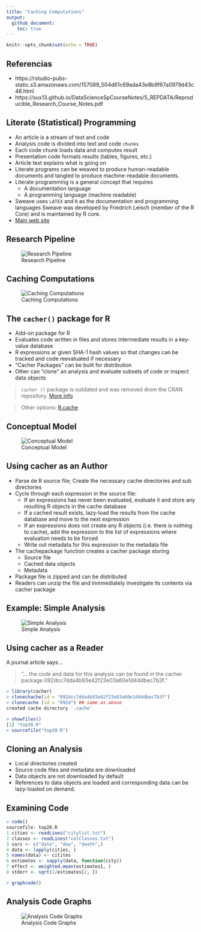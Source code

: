 ```yaml
---
title: "Caching Computations"
output: 
  github_document:
    toc: true
---
```


```r
knitr::opts_chunk$set(echo = TRUE)
```

## Referencias

  - https://rstudio-pubs-static.s3.amazonaws.com/157089_504d61c69ada43e8b9f67a0979d43c48.html
  - https://sux13.github.io/DataScienceSpCourseNotes/5_REPDATA/Reproducible_Research_Course_Notes.pdf
  
## Literate (Statistical) Programming

- An article is a stream of text and code
- Analysis code is divided into text and code `chunks`
- Each code chunk loads data and computes result
- Presentation code formats results (tables, figures, etc.)
- Article text explains what is going on
- Literate programs can be weaved to produce human-readable documents and tangled to produce machine-readable documents.
- Literate programming is a general concept that requires
  - A documentation language
  - A programming language (machine readable)
- Sweave uses `LATEX` and `R` as the documentation and programming languages
Sweave was developed by Friedrich Leisch (member of the R Core) and is maintained by R core.
- [Main web site](https://web.archive.org/web/20101129175301/http://www.stat.uni-muenchen.de/~leisch/Sweave/)

## Research Pipeline
![Research Pipeline](research-pipeline.png)

## Caching Computations

![Caching Computations](caching-computations.png)

## The `cacher()` package for R

- Add-on package for R
- Evaluates code written in files and stores intermediate results in a key-value database
- R expressions ar given SHA-1 hash values so that changes can be tracked and code reevaluated if necessary
- "Cacher Packages" can be built for distribution
- Other can "clone" an analysis and evaluate subsets of code or inspect data objects

> `cacher ()` package is outdated and was removed drom the CRAN repository. [More info](https://cran.r-project.org/web/packages/cacher/index.html)

> Other options: [R.cache](https://cran.r-project.org/web/packages/R.cache/index.html)

## Conceptual Model
![Conceptual Model](conceptual-model.png)

## Using cacher as an Author

- Parse de R source file; Create the necessary cache directories and sub directories
- Cycle through each expression in the source file:
  - If an expressions has never been evaluated, evaluate it and store any resulting R objects in the cache database
  - If a cached result exists, lazy-load the results from the cache database and move to the next expression
  - If an expressions does not create any R objects (i.e. there is nothing to cache), add the expression to the list of expressions where evaluation needs to be forced
  - Write out metadata for this expression to the metadata file
- The cachepackage function creates a cacher package storing
  - Source file
  - Cached data objects
  - Metadata
- Package file is zipped and can be distributed
- Readers can unzip the file and inmmediately investigate its contents via cacher package

## Example: Simple Analysis
![Simple Analysis](simple-analysis.png)

## Using cacher as a Reader
A journal article says...

> "... the code and data for this analysis can be found in the cacher package 092dcc7dda4b93e42f23e03a60e1d44dbec7b3f."

``` r
> library(cacher)
> clonechache(id = "092dcc7dda4b93e42f23e03a60e1d44dbec7b3f")
> clonecache (id = "092d") ## same as above
created cache directory '.cache'

> showfiles()
[1] "top20.R"
> sourcefile("top20.R")
```
## Cloning an Analysis

 - Local directories created
 - Source code files and metadata are downloaded
 - Data objects are not downloaded by default
 - References to data objects are loaded and corresponding data can be lazy-loaded on demand.

## Examining Code
```r
> code()
sourcefile: top20.R
1 cities <- readLines("citylist.txt")
2 classes <- readLines("colClasses.txt")
3 vars <- c("date", "dow", "death",)
4 data <- lapply(cities, )
5 names(data) <- citites
6 estimates <- sapply(data, function(city))
7 effect <- weighted.mean(estimates1, )
8 stderr <- sqrt(1/estimates[2, ])

> graphcode()
```

## Analysis Code Graphs
![Analysis Code Graphs](analysis-code-graph.png)

